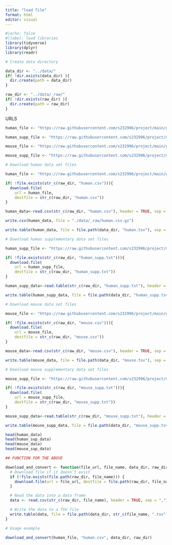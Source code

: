 ```yaml
---
title: "load file"
format: html
editor: visual
---
```


```r
#|echo: false
#|label: load libraries
library(tidyverse)
library(dplyr)
library(readr)
```

```r
# Create data directory 

data_dir <- "../data/"
if( !dir.exists(data_dir) ){
  dir.create(path = data_dir)
}

raw_dir <- "../data/_raw/"
if( !dir.exists(raw_dir) ){
  dir.create(path = raw_dir)
}
```

URLS

```r
human_file <- "https://raw.githubusercontent.com/s232996/project/main/gCSI_GRdata_v1.3.tsv/data/human.csv"

human_supp_file <- "https://raw.githubusercontent.com/s232996/project/main/gCSI_GRdata_v1.3.tsv/data/human_suppl.txt"

mouse_file <- "https://raw.githubusercontent.com/s232996/project/main/gCSI_GRdata_v1.3.tsv/data/mouse.csv"

mouse_supp_file <- "https://raw.githubusercontent.com/s232996/project/main/gCSI_GRdata_v1.3.tsv/data/mouse_suppl.txt"
```

```r
# Download human data set files 

human_file <- "https://raw.githubusercontent.com/s232996/project/main/gCSI_GRdata_v1.3.tsv/data/human.csv"

if( !file.exists(str_c(raw_dir, "human.csv"))){
  download.file(
    url = human_file,
    destfile = str_c(raw_dir, "human.csv"))
}

human_data<-read.csv(str_c(raw_dir, "human.csv"), header = TRUE, sep = ",")

write.csv(human_data, file = "./data/_raw/human.csv.gz")

write.table(human_data, file = file.path(data_dir, "human.tsv"), sep = "\t", row.names = FALSE)
```

```r
# Download human supplementary data set files 

human_supp_file <- "https://raw.githubusercontent.com/s232996/project/main/gCSI_GRdata_v1.3.tsv/data/human_suppl.txt"

if( !file.exists(str_c(raw_dir, "human_supp.txt"))){
  download.file(
    url = human_supp_file,
    destfile = str_c(raw_dir, "human_supp.txt"))
}

human_supp_data<-read.table(str_c(raw_dir, "human_supp.txt"), header = TRUE, sep = "\t")

write.table(human_supp_data, file = file.path(data_dir, "human_supp.tsv"), sep = "\t", row.names = FALSE)
```

```r
# Download mouse data set files 

mouse_file <- "https://raw.githubusercontent.com/s232996/project/main/gCSI_GRdata_v1.3.tsv/data/mouse.csv"

if( !file.exists(str_c(raw_dir, "mouse.csv"))){
  download.file(
    url = mouse_file,
    destfile = str_c(raw_dir, "mouse.csv"))
}

mouse_data<-read.csv(str_c(raw_dir, "mouse.csv"), header = TRUE, sep = ",")

write.table(mouse_data, file = file.path(data_dir, "mouse.tsv"), sep = "\t", row.names = FALSE)
```

```r
# Download mouse supplementary data set files 

mouse_supp_file <- "https://raw.githubusercontent.com/s232996/project/main/gCSI_GRdata_v1.3.tsv/data/mouse_suppl.txt"

if( !file.exists(str_c(raw_dir, "mouse_supp.txt"))){
  download.file(
    url = mouse_supp_file,
    destfile = str_c(raw_dir, "mouse_supp.txt"))
}

mouse_supp_data<-read.table(str_c(raw_dir, "mouse_supp.txt"), header = TRUE, sep = "\t")

write.table(mouse_supp_data, file = file.path(data_dir, "mouse_supp.tsv"), sep = "\t", row.names = FALSE)
```

```r
head(human_data)
head(human_sup_data)
head(mouse_data)
head(mouse_sup_data)
```

```r
## FUNCTION FOR THE ABOVE

download_and_convert <- function(file_url, file_name, data_dir, raw_dir) {
  # Download file if it doesn't exist
  if (!file.exists(file.path(raw_dir, file_name))) {
    download.file(url = file_url, destfile = file.path(raw_dir, file_name))
  }

  # Read the data into a data frame
  data <- read.csv(str_c(raw_dir, file_name), header = TRUE, sep = ",")

  # Write the data to a TSV file
  write.table(data, file = file.path(data_dir, str_c(file_name, ".tsv")), sep = "/t", row.names = FALSE)
}

# Usage example

download_and_convert(human_file, "human.csv", data_dir, raw_dir)
```
